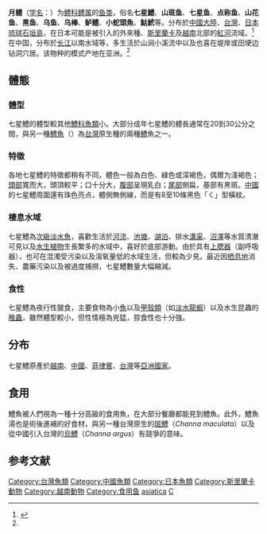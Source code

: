 {{Speciesbox
|image=Channa asiatica.jpg
| name = 七星鱧
| genus = Channa
| species = asiatica
| authority = [[卡尔·林奈|Linnaeus]], 1785<ref name='id8427'>{{cite web| url =http://www.bioinfo.cn/db05/BjdwSpecies.php?action=view&id=8427| title =月鳢| work =中国动物物种编目数据库| publisher =中国科学院微生物研究所| author =中国科学院动物研究所| accessdate =2009-04-16| deadurl =yes| archiveurl =https://web.archive.org/web/20160305052643/http://www.bioinfo.cn/db05/BjdwSpecies.php?action=view&id=8427| archivedate =2016-03-05}}</ref>
}}
'''月鳢'''（[[学名|学名]]：{{lang|la|''Channa asiatica''}}）为[[鳢科|鳢科]][[鳢属|鳢属]]的[[鱼类|鱼类]]，俗名'''七星鱧'''、'''山斑鱼'''、'''七星鱼'''、'''点称鱼'''、'''山花鱼'''、'''黑鱼'''、'''乌鱼'''、'''乌棒'''、'''鲈鳢'''、'''小蛇頭魚'''、'''鮕鮘'''等。分布於[[中國大陸|中國大陸]]、[[台灣|台灣]]、[[日本|日本]][[琉球|琉球]][[石垣島|石垣島]]，在日本可能是被引入的外來種、[[斯里蘭卡|斯里蘭卡]]及[[越南|越南]]北部的[[紅河|紅河]]流域。<ref>{{cite web | url = http://fishbase.sinica.edu.tw/Summary/speciesSummary.php?ID=7756&genusname=Channa&speciesname=asiatica | title = Fishbase | work =  | publisher = Fishbase | author =  | accessdate = 2009-04-30 | archive-url = https://web.archive.org/web/20140116090902/http://fishbase.sinica.edu.tw/Summary/speciesSummary.php?ID=7756&genusname=Channa&speciesname=asiatica | archive-date = 2014-01-16 | dead-url = yes }}</ref>在中国，分布於[[长江|长江]]以南水域等，多生活於山涧小溪流中以及也喜在堤岸或田埂边钻洞穴居。该物种的模式产地在亚洲。<ref name='id8427'/>

== 體態 ==
=== 體型 ===
七星鱧的體型較其他[[鱧科|鱧科]][[魚類|魚類]]小。大部分成年七星鱧的體長通常在20到30公分之間，與另一種[[鱧魚|鱧魚]]（{{lang|la|''Channa maculata''}}）為[[台灣|台灣]]原生種的兩種[[鱧屬|鱧]]魚之一。

=== 特徵 ===
各地七星鱧的特徵都稍有不同，體色一般為白色、綠色或深褐色，偶爾为淺褐色；[[頭部|頭部]]寬而大，頭頂較平；口十分大，[[腹部|腹部]]呈現乳白；[[尾部|尾部]]側扁，基部有黑斑。[[中國|中國]]的七星鱧周圍還有珠色亮点，體側無側線，而是有8至10條黑色「ㄑ」型橫紋。

=== 棲息水域 ===
七星鱧為[[次級淡水魚|次級淡水魚]]，喜歡生活於[[河流|河流]]、[[池塘|池塘]]、[[湖泊|湖泊]]、排水[[溝渠|溝渠]]、[[沼澤|沼澤]]等水質清澈可見以及[[水生植物|水生植物]]生長繁多的水域中，喜好於底部游動。由於具有[[上腮器|上腮器]]（副呼吸器），也可在混濁受污染以及溶氧量低的水域生活，但較為少見。最近因[[動物棲地|栖息地]]消失、農藥污染以及被過度捕撈，七星鱧數量大幅縮減。

=== 食性 ===
七星鱧為夜行性獵食，主要食物為小[[魚|魚]]以及[[甲殼類|甲殼類]]（如[[淡水龍蝦|淡水龍蝦]]）以及水生昆蟲的[[稚蟲|稚蟲]]，雖然體型較小，但性情極為兇猛，掠食性也十分強。

== 分布 ==
七星鱧原產於[[越南|越南]]、[[中國|中國]]、[[菲律賓|菲律賓]]、[[台灣|台灣]]等[[亞洲|亞洲]][[國家|國家]]。

== 食用 ==
鱧魚被人們視為一種十分高級的食用魚，在大部分餐廳都能見到鱧魚。此外，鱧魚湯也是術後進補的好食材，與另一種台灣原生的[[斑鱧|斑鱧]]（''Channa maculata''）以及從中國引入台灣的[[烏鱧|烏鱧]]（''Channa argus''）有競爭的意味。

== 参考文献 ==
{{reflist}}

{{Wikispecies|Channa asiatica}}
{{Taxonbar|from=Q728752}}

[[Category:台灣魚類|Category:台灣魚類]]
[[Category:中國魚類|Category:中國魚類]]
[[Category:日本魚類|Category:日本魚類]]
[[Category:斯里蘭卡動物|Category:斯里蘭卡動物]]
[[Category:越南動物|Category:越南動物]]
[[Category:食用鱼|Category:食用鱼]]
[[Category:鱧屬|asiatica]]
[[Category:1758年描述的魚類|C]]